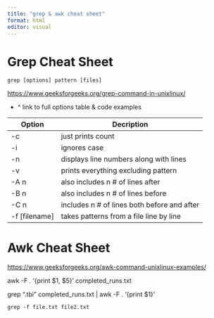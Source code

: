 ```yaml
---
title: "grep & awk cheat sheet"
format: html
editor: visual
---
```


# Grep Cheat Sheet

```         
grep [options] pattern [files]
```

<https://www.geeksforgeeks.org/grep-command-in-unixlinux/>

-   \^ link to full options table & code examples

| Option          | Decription                                   |
|-----------------|----------------------------------------------|
| -c              | just prints count                            |
| -i              | ignores case                                 |
| -n              | displays line numbers along with lines       |
| -v              | prints everything excluding pattern          |
| -A n            | also includes n \# of lines after            |
| -B n            | also includes n \# of lines before           |
| -C n            | includes n \# of lines both before and after |
| -f \[filename\] | takes patterns from a file line by line      |

# Awk Cheat Sheet

<https://www.geeksforgeeks.org/awk-command-unixlinux-examples/>

awk -F . '{print \$1, \$5}' completed_runs.txt

grep ".tbi" completed_runs.txt \| awk -F . '{print \$1}'

```         
grep -f file.txt file2.txt
```
